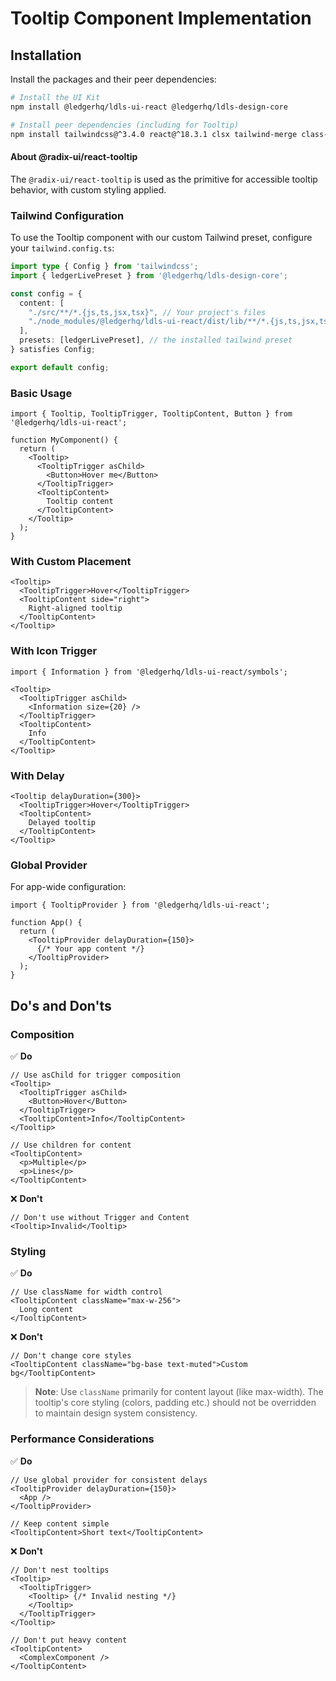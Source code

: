 
<Meta title="Components/Tooltip/Implementation" />

# Tooltip Component Implementation

## Installation

Install the packages and their peer dependencies:

```bash
# Install the UI Kit
npm install @ledgerhq/ldls-ui-react @ledgerhq/ldls-design-core

# Install peer dependencies (including for Tooltip)
npm install tailwindcss@^3.4.0 react@^18.3.1 clsx tailwind-merge class-variance-authority @radix-ui/react-tooltip
```

#### **About @radix-ui/react-tooltip**

The `@radix-ui/react-tooltip` is used as the primitive for accessible tooltip behavior, with custom styling applied.

### Tailwind Configuration

To use the Tooltip component with our custom Tailwind preset, configure your `tailwind.config.ts`:

```typescript
import type { Config } from 'tailwindcss';
import { ledgerLivePreset } from '@ledgerhq/ldls-design-core';

const config = {
  content: [
    "./src/**/*.{js,ts,jsx,tsx}", // Your project's files
    "./node_modules/@ledgerhq/ldls-ui-react/dist/lib/**/*.{js,ts,jsx,tsx}" // Ledger UI Kit components
  ],
  presets: [ledgerLivePreset], // the installed tailwind preset
} satisfies Config;

export default config;
```

### Basic Usage

```tsx
import { Tooltip, TooltipTrigger, TooltipContent, Button } from '@ledgerhq/ldls-ui-react';

function MyComponent() {
  return (
    <Tooltip>
      <TooltipTrigger asChild>
        <Button>Hover me</Button>
      </TooltipTrigger>
      <TooltipContent>
        Tooltip content
      </TooltipContent>
    </Tooltip>
  );
}
```

### With Custom Placement

```tsx
<Tooltip>
  <TooltipTrigger>Hover</TooltipTrigger>
  <TooltipContent side="right">
    Right-aligned tooltip
  </TooltipContent>
</Tooltip>
```

### With Icon Trigger

```tsx
import { Information } from '@ledgerhq/ldls-ui-react/symbols';

<Tooltip>
  <TooltipTrigger asChild>
    <Information size={20} />
  </TooltipTrigger>
  <TooltipContent>
    Info
  </TooltipContent>
</Tooltip>
```

### With Delay

```tsx
<Tooltip delayDuration={300}>
  <TooltipTrigger>Hover</TooltipTrigger>
  <TooltipContent>
    Delayed tooltip
  </TooltipContent>
</Tooltip>
```

### Global Provider

For app-wide configuration:

```tsx
import { TooltipProvider } from '@ledgerhq/ldls-ui-react';

function App() {
  return (
    <TooltipProvider delayDuration={150}>
      {/* Your app content */}
    </TooltipProvider>
  );
}
```

## Do's and Don'ts

### Composition

✅ **Do**

```tsx
// Use asChild for trigger composition
<Tooltip>
  <TooltipTrigger asChild>
    <Button>Hover</Button>
  </TooltipTrigger>
  <TooltipContent>Info</TooltipContent>
</Tooltip>

// Use children for content
<TooltipContent>
  <p>Multiple</p>
  <p>Lines</p>
</TooltipContent>
```

❌ **Don't**

```tsx
// Don't use without Trigger and Content
<Tooltip>Invalid</Tooltip>
```

### Styling

✅ **Do**

```tsx
// Use className for width control
<TooltipContent className="max-w-256">
  Long content
</TooltipContent>
```

❌ **Don't**

```tsx
// Don't change core styles
<TooltipContent className="bg-base text-muted">Custom bg</TooltipContent>
```

> **Note**: Use `className` primarily for content layout (like max-width). The tooltip's core styling (colors, padding etc.) should not be overridden to maintain design system consistency.

### Performance Considerations

✅ **Do**

```tsx
// Use global provider for consistent delays
<TooltipProvider delayDuration={150}>
  <App />
</TooltipProvider>

// Keep content simple
<TooltipContent>Short text</TooltipContent>
```

❌ **Don't**

```tsx
// Don't nest tooltips
<Tooltip>
  <TooltipTrigger>
    <Tooltip> {/* Invalid nesting */}
    </Tooltip>
  </TooltipTrigger>
</Tooltip>

// Don't put heavy content
<TooltipContent>
  <ComplexComponent />
</TooltipContent>
```
